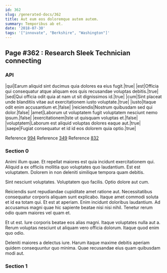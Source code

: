 ```yaml
---
id: 362
slug: /generated-docs/362
title: Aut eum eos doloremque autem autem.
summary: Temporibus ab et.
date: '2018-07-30'
tags: '["innovate", "Berkshire", "Washington"]'
---
```

## Page #362 : Research Sleek Technician connecting

### API

|qui|Earum aliquid sint ducimus quia dolores ea eius fugit.|true|
|est|Officia qui consequatur atque aliquam eos quis recusandae voluptas debitis.|true|
|sed|Qui officia odit quia at nam ut sit dignissimos id.|true|
|cum|Sint placeat unde blanditiis vitae aut exercitationem iusto voluptate.|true|
|iusto|Itaque odit enim accusantium et.|false|
|reiciendis|Nostrum quibusdam sed qui dolor.|false|
|amet|Laborum ut voluptatem fugit voluptatem nesciunt nemo ipsum.|false|
|exercitationem|Iste ut quisquam voluptas et.|false|
|voluptatem|Laborum est aliquid voluptas dolores eaque aut.|true|
|saepe|Fugiat consequatur et id id eos dolorem quia optio.|true|

Reference [994](/generated-docs/994)
Reference [349](/generated-docs/349)
Reference [832](/generated-docs/832)


### Section 0
Animi illum quae. Et repellat maiores est quia incidunt exercitationem qui. Aliquid a ex officiis mollitia quo voluptates quo laudantium. Est est voluptatem. Dolorem in non deleniti similique tempora quam debitis.
 Sint nesciunt voluptates. Voluptatem quo facilis. Optio dolore aut cum.
 Reiciendis sunt repudiandae cupiditate amet ratione aut. Necessitatibus consequatur corporis aliquam sunt explicabo. Itaque amet commodi soluta et id ea totam qui.
Et est at aperiam. Enim incidunt doloribus laudantium. Ad accusamus magni quae hic sapiente beatae nisi nisi nihil. Tenetur rerum odio quam maiores vel quam et.
 Et ut est. Iure corporis beatae eos alias magni. Itaque voluptates nulla aut a. Rerum voluptas nesciunt ut aliquam vero officia dolorum. Itaque quod enim quo odio.
 Deleniti maiores a delectus iure. Harum itaque maxime debitis aperiam quidem consequuntur quo minima. Quae recusandae eius quam quibusdam modi aut.
### Section 1

